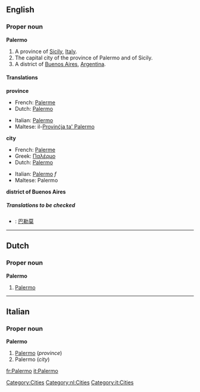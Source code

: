 ==English==
===Proper noun===
{{wikipedia}}
'''Palermo'''

#A province of [[Sicily]], [[Italy]].
#The capital city of the province of Palermo and of Sicily.
#A district of [[Buenos Aires]], [[Argentina]].

====Translations====

'''province'''
{{top}}
*French: [[Palerme]]
*Dutch: [[Palermo#Dutch|Palermo]]
{{mid}}
*Italian: [[Palermo#Italian|Palermo]]
*Maltese: il-[[Provinċja ta' Palermo]]
{{bottom}}

'''city'''
{{top}}
*French: [[Palerme]]
*Greek: [[Παλέρμο]]
*Dutch: [[Palermo#Dutch|Palermo]]
{{mid}}
*Italian: [[Palermo#Italian|Palermo]] ''f''
*Maltese: Palermo
{{bottom}}

'''district of Buenos Aires'''
{{top}}
{{mid}}
{{bottom}}

=====Translations to be checked=====
<!--Remove this section once all of the translations below have been moved into the tables above.-->
{{checktrans}}
*{{ttbc|Chinese}}: [[巴勒莫]]

[[Category:Cities]]
----

==Dutch==
===Proper noun===
'''Palermo'''

#[[Palermo#English|Palermo]]

[[Category:nl:Cities]]
----
==Italian==
===Proper noun===
'''Palermo'''

#[[Palermo#English|Palermo]] (''province'')
#Palermo (''city'')

[[Category:it:Cities]]

[[fr:Palermo]]
[[it:Palermo]]
